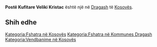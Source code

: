 {{Fshat në 
 | Emri                = Postë Kufitare Veliki Kristac
 | EmriAlt                = 
 | NAME_SHORT_FORM=      
 | NAME_GENERIC=      
 | NAME_SORT_NAME_RO=      POSTEKUFITAREVELIKIKRISTAC
 | FULL_NAME_RO = Postë Kufitare Veliki Kristac
 | FULL_NAME_ND_RO=Poste Kufitare Veliki Kristac
 | SORT_NAME_RG=VELIKIKRISTAC POSTEKUFITARE
 | FULL_NAME_RG=Veliki Kristac, Postë Kufitare
 | FULL_NAME_ND_RG=Veliki Kristac, Poste Kufitare
 | SRP_NAME_SHORT_FORM=      
 | SRP_NAME_GENERIC=      
 | SRP_NAME_SORT_NAME_RO=      
 | SRP_FULL_NAME_RO = 
 | SRP_FULL_NAME_ND_RO=
 | SRP_SORT_NAME_RG=
 | SRP_FULL_NAME_RG=
 | SRP_FULL_NAME_ND_RG=
 | Emri (Rasa dhanore) = 
 | Figura              = 
 | Shteti              = Kosovo
 | Komuna              = Dragash
 | Kodi postar         = 
 | Sipërfaqja          = 

 | Popullsia           = 

 | Regj. i popullsisë  = 
 | Dend. e popullsisë  = 
 | Faqja zyrtare       = 
 <!--- Koordinatat ----> 
 | Gjerësia            = 42.06
 | Gjatësia            = 20.575278
 | Lartësia            = 
}}
'''Postë Kufitare Veliki Kristac''' është një [[]] në [[Dragash]] të [[Kosovës]].

<!-- == Gjeografia == -->
<!-- == Historia == -->
<!-- == Demografia == -->
== Shih edhe ==
{{Komuna Dragash}}
{{Kosovo-Administrata-Cung}}

[[Kategoria:Fshatra në Kosovës]]
[[Kategoria:Fshatra në Kommunes Dragash]]
[[Kategoria:Vendbanime në Kosovës]]